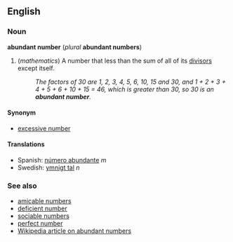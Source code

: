 ==English==
===Noun===
'''abundant number''' (''plural'' '''abundant numbers''')

#(''mathematics'') A number that less than the sum of all of its [[divisor]]s except itself.
#:''The factors of 30 are 1, 2, 3, 4, 5, 6, 10, 15 and 30, and 1 + 2 + 3 + 4 + 5 + 6 + 10 + 15 = 46, which is greater than 30, so 30 is an '''abundant number'''.''

====Synonym====
*[[excessive number]]

====Translations====
*Spanish: [[número abundante]] ''m''
*Swedish: [[ymnigt tal]] ''n''

===See also===
*[[amicable numbers]]
*[[deficient number]]
*[[sociable numbers]]
*[[perfect number]]
*[[w:Abundant_number|Wikipedia article on abundant numbers]]